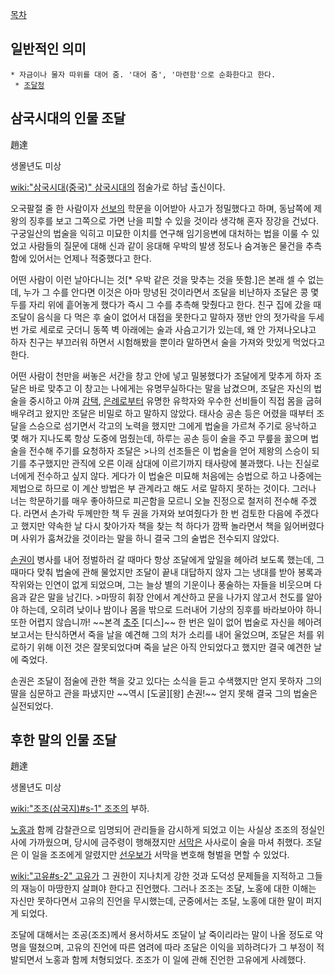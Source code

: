 [[목차]]
== 일반적인 의미 ==
 * 자금이나 물자 따위를 대어 줌. '대어 줌', '마련함'으로 순화한다고 한다.
  * [[조달청]]

== 삼국시대의 인물 조달 ==
趙達

생몰년도 미상

[[wiki:"삼국시대(중국)" 삼국시대]]의 점술가로 하남 출신이다.

오국팔절 줄 한 사람이자 [[선보]]의 학문을 이어받아 사고가 정밀했다고 하며, 동남쪽에 제왕의 징후를 보고 그쪽으로 가면 난을 피할 수 있을 것이라 생각해 혼자 장강을 건넜다. 구궁일산의 법술을 익히고 미묘한 이치를 연구해 임기응변에 대처하는 법을 이룰 수 있었고 사람들의 질문에 대해 신과 같이 응대해 우박의 발생 정도나 숨겨놓은 물건을 추측함에 있어서는 언제나 적중했다고 한다.

어떤 사람이 이런 날아다니는 것[* 우박 같은 것을 맞추는 것을 뜻함.]은 본래 셀 수 없는데, 누가 그 수를 안다면 이것은 아마 망녕된 것이라면서 조달을 비난하자 조달은 콩 몇 두를 자리 위에 흩어놓게 했다가 즉시 그 수를 추측해 맞췄다고 한다. 친구 집에 갔을 때 조달이 음식을 다 먹은 후 술이 없어서 대접을 못한다고 말하자 쟁반 안의 젓가락을 두세 번 가로 세로로 긋더니 동쪽 벽 아래에는 술과 사슴고기가 있는데, 왜 안 가져나오냐고 하자 친구는 부끄러워 하면서 시험해봤을 뿐이라 말하면서 술을 가져와 맛있게 먹었다고 한다.

어떤 사람이 천만을 써놓은 서간을 창고 안에 넣고 밀봉했다가 조달에게 맞추게 하자 조달은 바로 맞추고 이 창고는 나에게는 유명무실하다는 말을 남겼으며, 조달은 자신의 법술을 중시하고 아껴 [[감택]], [[은례]]로부터 유명한 유학자와 우수한 선비들이 직접 몸을 굽혀 배우려고 왔지만 조달은 비밀로 하고 말하지 않았다. 태사승 공손 등은 어렸을 때부터 조달을 스승으로 섬기면서 각고의 노력을 했지만 그에게 법술을 가르쳐 주기로 응낙하고 몇 해가 지나도록 항상 도중에 멈췄는데, 하루는 공손 등이 술을 주고 무릎을 꿇으며 법술을 전수해 주기를 요청하자 조달은
>나의 선조들은 이 법술을 얻어 제왕의 스승이 되기를 추구했지만 관직에 오른 이래 삼대에 이르기까지 태사랑에 불과했다. 나는 진실로 너에게 전수하고 싶지 않다. 게다가 이 법술은 미묘해 처음에는 승법으로 하고 나중에는 제법으로 하므로 이 계산 방법은 부 관계라고 해도 서로 말하지 못하는 것이다. 그러나 너는 학문하기를 매우 좋아하므로 피곤함을 모르니 오늘 진정으로 철저히 전수해 주겠다.
라면서 손가락 두께만한 책 두 권을 가져와 보여줬다가 한 번 검토한 다음에 주겠다고 했지만 약속한 날 다시 찾아가자 책을 찾는 척 하다가 깜짝 놀라면서 책을 잃어버렸다며 사위가 훔쳐갔을 것이라는 말을 하니 결국 그의 술법은 전수되지 않았다.

[[손권]]이 병사를 내어 정벌하러 갈 때마다 항상 조달에게 앞일을 헤아려 보도록 했는데, 그때마다 맞춰 법술에 관해 물었지만 조달이 끝내 대답하지 않자 그는 냉대를 받아 봉록과 작위와는 인연이 없게 되었으며, 그는 늘상 별의 기운이나 풍술하는 자들을 비웃으며 다음과 같은 말을 남긴다.
>마땅히 휘장 안에서 계산하고 문을 나가지 않고서 천도를 알아야 하는데, 오히려 낮이나 밤이나 몸을 밖으로 드러내어 기상의 징후를 바라보아야 하니 또한 어렵지 않습니까! ~~본격 [[초주]] [디스]~~
한 번은 일이 없어 법술로 자신을 헤아려 보고서는 탄식하면서 죽을 날을 예견해 그의 처가 소리를 내어 울었으며, 조달은 처를 위로하기 위해 이전 것은 잘못되었다며 죽을 날은 아직 안되었다고 했지만 결국 예견한 날에 죽었다.

손권은 조달이 점술에 관한 책을 갖고 있다는 소식을 듣고 수색했지만 얻지 못하자 그의 딸을 심문하고 관을 파냈지만 ~~역시 [도굴][왕] 손권!~~ 얻지 못해 결국 그의 법술은 실전되었다.

== 후한 말의 인물 조달 ==
趙達

생몰년도 미상

[[wiki:"조조(삼국지)#s-1" 조조]]의 부하.

[[노홍]]과 함께 감찰관으로 임명되어 관리들을 감시하게 되었고 이는 사실상 조조의 정실인사에 가까웠으며, 당시에 금주령이 행해졌지만 [[서막]]은 사사로이 술을 마셔 취했다. 조달은 이 일을 조조에게 알렸지만 [[선우보]]가 서막을 변호해 형벌을 면할 수 있었다.

[[wiki:"고유#s-2" 고유]]가 그 권한이 지나치게 강한 것과 도덕성 문제들을 지적하고 그들의 재능이 마땅한지 살펴야 한다고 진언했다. 그러나 조조는 조달, 노홍에 대한 이해는 자신만 못하다면서 고유의 진언을 무시했는데, 군중에서는 조달, 노홍에 대한 말이 퍼지게 되었다.

조달에 대해서는 조공(조조)께서 용서하셔도 조달이 날 죽이리라는 말이 나올 정도로 악명을 떨쳤으며, 고유의 진언에 따른 염려에 따라 조달은 이익을 꾀하려다가 그 부정이 적발되면서 노홍과 함께 처형되었다. 조조가 이 일에 관해 진언한 고유에게 사례했다.
